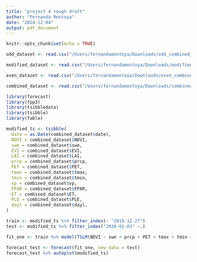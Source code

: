 ```yaml
---
title: "project 4 rough draft"
author: "Fernanda Montoya"
date: "2024-12-04"
output: pdf_document
---
```


```r
knitr::opts_chunk$set(echo = TRUE)
```


```r
odd_dataset <- read.csv("/Users/fernandamontoya/Downloads/odd_combined_dataset.csv")

modified_dataset <- read.csv("/Users/fernandamontoya/Downloads/modified_dataset.csv")

even_dataset <- read.csv("/Users/fernandamontoya/Downloads/even_combined_dataset.csv")

combined_dataset <- read.csv("/Users/fernandamontoya/Downloads/combined_dataset.csv")
```

```r
library(forecast)
library(fpp3)
library(tsibbledata)
library(tsibble)
library(fable)

modified_ts <- tsibble(
  date = as.Date(combined_dataset$date),
  NDVI = combined_dataset$NDVI,
  swe = combined_dataset$swe,
  EVI = combined_dataset$EVI,
  LAI = combined_dataset$LAI,
  prcp = combined_dataset$prcp,
  PET = combined_dataset$PET,
  tmax = combined_dataset$tmax,
  tmin = combined_dataset$tmin,
  vp = combined_dataset$vp,
  FPAR = combined_dataset$FPAR,
  ET = combined_dataset$ET,
  PLE = combined_dataset$PLE,
  dayl = combined_dataset$dayl,
)

train <- modified_ts %>% filter_index(~ "2019-12-27")
test <- modified_ts %>% filter_index("2020-01-03" ~.)

fit_one <- train %>% model(TSLM(NDVI ~ swe + prcp + PET + tmax + tmin + vp + FPAR + ET + PLE + dayl))

forecast_test <- forecast(fit_one, new_data = test)
forecast_test %>% autoplot(modified_ts)

```


